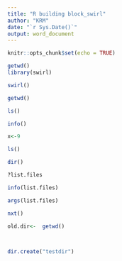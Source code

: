 ```yaml
---
title: "R building block_swirl"
author: "KRM"
date: "`r Sys.Date()`"
output: word_document
---
```


```r
knitr::opts_chunk$set(echo = TRUE)
```


```r

getwd()
library(swirl)

```
```r

swirl()

```
```r
getwd()

```
```r
ls()

```
```r
info()
```
```r
x<-9
```
```r
ls()
```
```r
dir()
```
```r
?list.files
```


```r

info(list.files)
```
```r
args(list.files)
```
```r
nxt()

```
```r
old.dir<-  getwd()
 
```
```r

```
```r
dir.create("testdir")
```
```r


```

